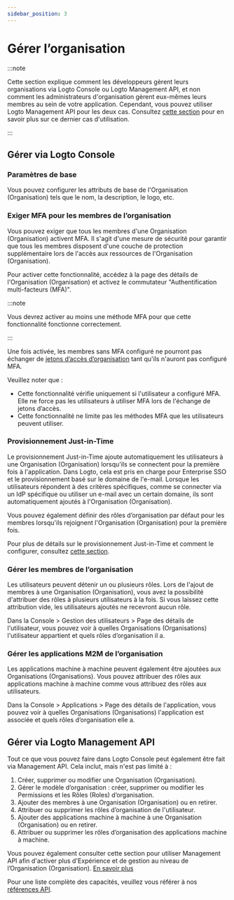 ```yaml
---
sidebar_position: 3
---
```


# Gérer l’organisation

:::note

Cette section explique comment les développeurs gèrent leurs organisations via Logto Console ou Logto Management API, et non comment les administrateurs d'organisation gèrent eux-mêmes leurs membres au sein de votre application.
Cependant, vous pouvez utiliser Logto Management API pour les deux cas. Consultez [cette section](/end-user-flows/organization-experience/organization-management) pour en savoir plus sur ce dernier cas d'utilisation.

:::

## Gérer via Logto Console

### Paramètres de base

Vous pouvez configurer les attributs de base de l'Organisation (Organisation) tels que le nom, la description, le logo, etc.

### Exiger MFA pour les membres de l’organisation

Vous pouvez exiger que tous les membres d'une Organisation (Organisation) activent MFA. Il s'agit d'une mesure de sécurité pour garantir que tous les membres disposent d'une couche de protection supplémentaire lors de l'accès aux ressources de l'Organisation (Organisation).

Pour activer cette fonctionnalité, accédez à la page des détails de l'Organisation (Organisation) et activez le commutateur "Authentification multi-facteurs (MFA)".

:::note

Vous devrez activer au moins une méthode MFA pour que cette fonctionnalité fonctionne correctement.

:::

Une fois activée, les membres sans MFA configuré ne pourront pas échanger de [jetons d’accès d’organisation](../../authorization/organization-template/protect-organization-resources/#step-2-fetch-organization-token) tant qu'ils n'auront pas configuré MFA.

Veuillez noter que :

- Cette fonctionnalité vérifie uniquement si l'utilisateur a configuré MFA. Elle ne force pas les utilisateurs à utiliser MFA lors de l'échange de jetons d’accès.
- Cette fonctionnalité ne limite pas les méthodes MFA que les utilisateurs peuvent utiliser.

### Provisionnement Just-in-Time

Le provisionnement Just-in-Time ajoute automatiquement les utilisateurs à une Organisation (Organisation) lorsqu'ils se connectent pour la première fois à l'application. Dans Logto, cela est pris en charge pour Enterprise SSO et le provisionnement basé sur le domaine de l'e-mail. Lorsque les utilisateurs répondent à des critères spécifiques, comme se connecter via un IdP spécifique ou utiliser un e-mail avec un certain domaine, ils sont automatiquement ajoutés à l'Organisation (Organisation).

Vous pouvez également définir des rôles d’organisation par défaut pour les membres lorsqu'ils rejoignent l'Organisation (Organisation) pour la première fois.

Pour plus de détails sur le provisionnement Just-in-Time et comment le configurer, consultez [cette section](/organizations/just-in-time-provisioning).

### Gérer les membres de l’organisation

Les utilisateurs peuvent détenir un ou plusieurs rôles. Lors de l'ajout de membres à une Organisation (Organisation), vous avez la possibilité d'attribuer des rôles à plusieurs utilisateurs à la fois. Si vous laissez cette attribution vide, les utilisateurs ajoutés ne recevront aucun rôle.

Dans la <CloudLink to="/users"> Console > Gestion des utilisateurs > Page des détails de l'utilisateur</CloudLink>, vous pouvez voir à quelles Organisations (Organisations) l'utilisateur appartient et quels rôles d’organisation il a.

### Gérer les applications M2M de l’organisation

Les applications machine à machine peuvent également être ajoutées aux Organisations (Organisations). Vous pouvez attribuer des rôles aux applications machine à machine comme vous attribuez des rôles aux utilisateurs.

Dans la <CloudLink to="/applications"> Console > Applications > Page des détails de l'application</CloudLink>, vous pouvez voir à quelles Organisations (Organisations) l'application est associée et quels rôles d’organisation elle a.

## Gérer via Logto Management API

Tout ce que vous pouvez faire dans Logto Console peut également être fait via Management API. Cela inclut, mais n'est pas limité à :

1. Créer, supprimer ou modifier une Organisation (Organisation).
2. Gérer le modèle d’organisation : créer, supprimer ou modifier les Permissions et les Rôles (Roles) d’organisation.
3. Ajouter des membres à une Organisation (Organisation) ou en retirer.
4. Attribuer ou supprimer les rôles d’organisation de l'utilisateur.
5. Ajouter des applications machine à machine à une Organisation (Organisation) ou en retirer.
6. Attribuer ou supprimer les rôles d’organisation des applications machine à machine.

Vous pouvez également consulter cette section pour utiliser Management API afin d'activer plus d'Expérience et de gestion au niveau de l’Organisation (Organisation). [En savoir plus](/end-user-flows/organization-experience)

Pour une liste complète des capacités, veuillez vous référer à nos [références API](https://openapi.logto.io/group/endpoint-organizations).
